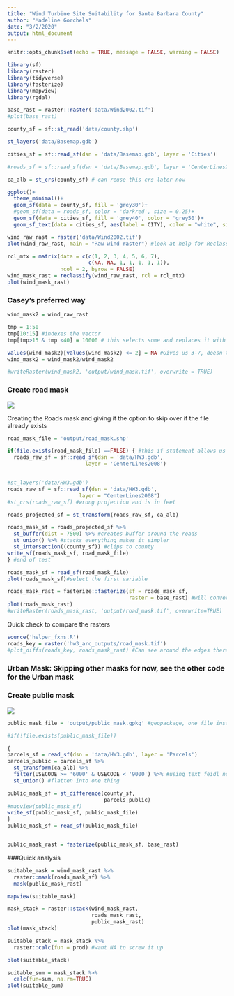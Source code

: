 ```yaml
---
title: "Wind Turbine Site Suitability for Santa Barbara County"
author: "Madeline Gorchels"
date: "3/2/2020"
output: html_document
---
```


```r
knitr::opts_chunk$set(echo = TRUE, message = FALSE, warning = FALSE)
```

```r
library(sf)
library(raster)
library(tidyverse)
library(fasterize)
library(mapview)
library(rgdal)
```


```r
base_rast = raster::raster('data/Wind2002.tif')
#plot(base_rast)

county_sf = sf::st_read('data/county.shp')

st_layers('data/Basemap.gdb')

cities_sf = sf::read_sf(dsn = 'data/Basemap.gdb', layer = 'Cities')

#roads_sf = sf::read_sf(dsn = 'data/Basemap.gdb', layer = 'CenterLines2008')

ca_alb = st_crs(county_sf) # can reuse this crs later now 
```


```r
ggplot()+
  theme_minimal()+
  geom_sf(data = county_sf, fill = 'grey30')+
  #geom_sf(data = roads_sf, color = 'darkred', size = 0.25)+
  geom_sf(data = cities_sf, fill = 'grey40', color = 'grey50')+
  geom_sf_text(data = cities_sf, aes(label = CITY), color = "white", size = 3)
```


```r
wind_raw_rast = raster('data/Wind2002.tif')
plot(wind_raw_rast, main = "Raw wind raster") #look at help for Reclassify 

rcl_mtx = matrix(data = c(c(1, 2, 3, 4, 5, 6, 7),
                          c(NA, NA, 1, 1, 1, 1, 1)), 
                 ncol = 2, byrow = FALSE) 
wind_mask_rast = reclassify(wind_raw_rast, rcl = rcl_mtx)
plot(wind_mask_rast)
```

### Casey's preferred way 
```r
wind_mask2 = wind_raw_rast

tmp = 1:50
tmp[10:15] #indexes the vector 
tmp[tmp>15 & tmp <40] = 10000 # this selects some and replaces it with a number 

values(wind_mask2)[values(wind_mask2) <= 2] = NA #Gives us 3-7, doesn't have to be ones and NAs
wind_mask2 = wind_mask2/wind_mask2

#writeRaster(wind_mask2, 'output/wind_mask.tif', overwrite = TRUE) 
```

### Create road mask 
![](img/roads.jpg)

Creating the Roads mask and giving it the option to skip over if the file already exists 
```r
road_mask_file = 'output/road_mask.shp'

if(file.exists(road_mask_file) ==FALSE) { #this if statement allows us to skip this step if this exists already 
  roads_raw_sf = sf::read_sf(dsn = 'data/HW3.gdb',
                         layer = 'CenterLines2008')


#st_layers('data/HW3.gdb')
roads_raw_sf = sf::read_sf(dsn = 'data/HW3.gdb',
                       layer = "CenterLines2008")
#st_crs(roads_raw_sf) #wrong projection and is in feet

roads_projected_sf = st_transform(roads_raw_sf, ca_alb) 

roads_mask_sf = roads_projected_sf %>% 
  st_buffer(dist = 7500) %>% #creates buffer around the roads
  st_union() %>% #stacks everything makes it simpler 
  st_intersection((county_sf)) #clips to county
write_sf(roads_mask_sf, road_mask_file)
} #end of test 

roads_mask_sf = read_sf(road_mask_file)
plot(roads_mask_sf)#select the first variable

```


```r
roads_mask_rast = fasterize::fasterize(sf = roads_mask_sf, 
                                       raster = base_rast) #will convert an sf to a raster that we want it to look like 
plot(roads_mask_rast)
#writeRaster(roads_mask_rast, 'output/road_mask.tif', overwrite=TRUE)
```

Quick check to compare the rasters 
```r
source('helper_fxns.R')
roads_key = raster('hw3_arc_outputs/road_mask.tif')
#plot_diffs(roads_key, roads_mask_rast) #Can see around the edges there are differences between the two different methods 
```

### Urban Mask: Skipping other masks for now, see the other code for the Urban mask 

### Create public mask
![](img/public.jpg)
```r
public_mask_file = 'output/public_mask.gpkg' #geopackage, one file instead of four-eight

#if(!file.exists(public_mask_file))

{
parcels_sf = read_sf(dsn = 'data/HW3.gdb', layer = 'Parcels')
parcels_public = parcels_sf %>% 
  st_transform(ca_alb) %>% 
  filter(USECODE >= '6000' & USECODE < '9000') %>% #using text feidl not number field
  st_union() #flatten into one thing

public_mask_sf = st_difference(county_sf,
                               parcels_public)
#mapview(public_mask_sf)
write_sf(public_mask_sf, public_mask_file)
}
public_mask_sf = read_sf(public_mask_file)


public_mask_rast = fasterize(public_mask_sf, base_rast)

```

###Quick analysis 
```r
suitable_mask = wind_mask_rast %>% 
  raster::mask(roads_mask_sf) %>% 
  mask(public_mask_rast)

mapview(suitable_mask)

mask_stack = raster::stack(wind_mask_rast,
                           roads_mask_rast,
                           public_mask_rast)
plot(mask_stack)

suitable_stack = mask_stack %>% 
  raster::calc(fun = prod) #want NA to screw it up

plot(suitable_stack)

suitable_sum = mask_stack %>% 
  calc(fun=sum, na.rm=TRUE)
plot(suitable_sum)
```



